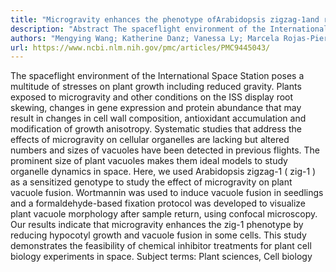 ```yaml
---
title: "Microgravity enhances the phenotype ofArabidopsis zigzag-1and reduces the Wortmannin-induced vacuole fusion in root cells"
description: "Abstract The spaceflight environment of the International Space Station poses a multitude of stresses on plant growth including reduced gravity. Plants exposed to microgravity and other conditions on ..."
authors: "Mengying Wang; Katherine Danz; Vanessa Ly; Marcela Rojas-Pierce"
url: https://www.ncbi.nlm.nih.gov/pmc/articles/PMC9445043/
---
```


The spaceflight environment of the International Space Station poses a multitude of stresses on plant growth including reduced gravity. Plants exposed to microgravity and other conditions on the ISS display root skewing, changes in gene expression and protein abundance that may result in changes in cell wall composition, antioxidant accumulation and modification of growth anisotropy. Systematic studies that address the effects of microgravity on cellular organelles are lacking but altered numbers and sizes of vacuoles have been detected in previous flights. The prominent size of plant vacuoles makes them ideal models to study organelle dynamics in space. Here, we used Arabidopsis zigzag-1 ( zig-1 ) as a sensitized genotype to study the effect of microgravity on plant vacuole fusion. Wortmannin was used to induce vacuole fusion in seedlings and a formaldehyde-based fixation protocol was developed to visualize plant vacuole morphology after sample return, using confocal microscopy. Our results indicate that microgravity enhances the zig-1 phenotype by reducing hypocotyl growth and vacuole fusion in some cells. This study demonstrates the feasibility of chemical inhibitor treatments for plant cell biology experiments in space. Subject terms: Plant sciences, Cell biology
